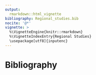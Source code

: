 ```yaml
---
output: 
  rmarkdown::html_vignette
bibliography: Regional_studies.bib
nocite: '@*'
vignette: >
  %\VignetteEngine{knitr::rmarkdown}
  %\VignetteIndexEntry{Regional Studies}
  \usepackage[utf8]{inputenc}
---
```


# Bibliography